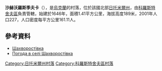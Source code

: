 {{coord|50|14|46|N|29|6|10|E|scale:30000|display=title}}

'''沙赫沃羅斯季夫卡'''（{{lang-uk|Шахворостівка}}），是[[烏克蘭|烏克蘭]]的村落，位於該國北部[[日托米爾州|日托米爾州]]，由[[科羅斯特舍夫區|科羅斯特舍夫區]]負責管轄，始建於1646年，面積1.41平方公里，海拔高度189米，2001年人口227，人口密度每平方公里161.11人。

==參考資料==
* [http://w1.c1.rada.gov.ua/pls/z7503/A005?rdat1=31.03.2014&rf7571=9612 Шахворостівка]
* [http://weather.in.ua/ua/zhitomirskaja/28697 Погода в селі Шахворостівка] {{Wayback|url=http://weather.in.ua/ua/zhitomirskaja/28697 |date=20160305215319 }}

{{DEFAULTSORT:Шахворостівка}}
[[Category:日托米爾州村落|Category:日托米爾州村落]]
[[Category:科羅斯特舍夫區村落|Category:科羅斯特舍夫區村落]]


{{Zhytomyr-geo-stub}}